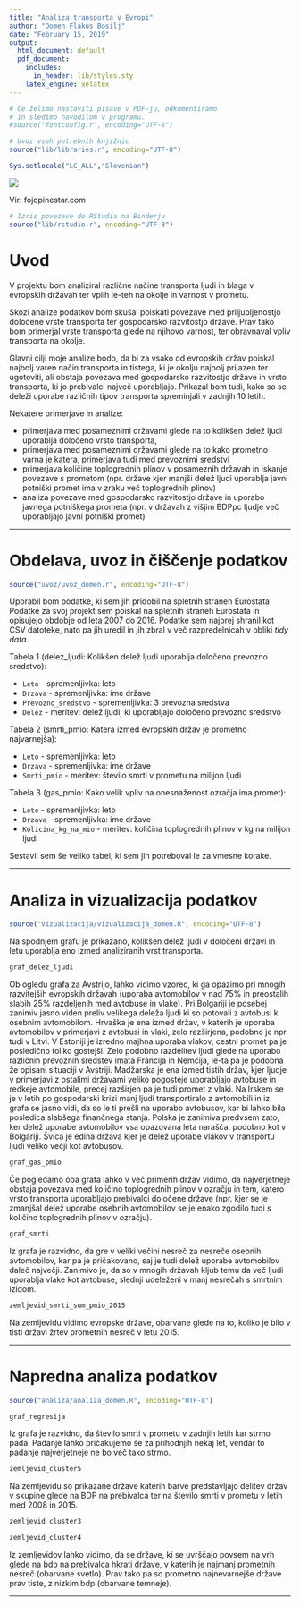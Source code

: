 ```yaml
---
title: "Analiza transporta v Evropi"
author: "Domen Flakus Bosilj"
date: "February 15, 2019"
output:
  html_document: default
  pdf_document:
    includes:
      in_header: lib/styles.sty
    latex_engine: xelatex
---
```


```r
# Če želimo nastaviti pisave v PDF-ju, odkomentiramo
# in sledimo navodilom v programu.
#source("fontconfig.r", encoding="UTF-8")

# Uvoz vseh potrebnih knjižnic
source("lib/libraries.r", encoding="UTF-8")

Sys.setlocale("LC_ALL","Slovenian")
```

![](http://fojopinestar.com/images/image_contact.png)

Vir: fojopinestar.com

```r
# Izris povezave do RStudia na Binderju
source("lib/rstudio.r", encoding="UTF-8")
```

# Uvod

V projektu bom analiziral različne načine transporta ljudi in blaga v evropskih državah ter vplih le-teh na okolje in varnost v prometu.

Skozi analize podatkov bom skušal poiskati povezave med priljubljenostjo določene vrste transporta ter gospodarsko razvitostjo države. Prav tako bom primerjal vrste transporta glede na njihovo varnost, ter obravnaval vpliv transporta na okolje.

Glavni cilji moje analize bodo, da bi za vsako od evropskih držav poiskal najbolj varen način transporta in tistega, ki je okolju najbolj prijazen ter ugotoviti, ali obstaja povezava med gospodarsko razvitostjo države in vrsto transporta, ki jo prebivalci največ uporabljajo. Prikazal bom tudi, kako so se deleži uporabe različnih tipov transporta spreminjali v zadnjih 10 letih.

Nekatere primerjave in analize:

- primerjava med posameznimi državami glede na to kolikšen delež ljudi uporablja določeno vrsto transporta,
- primerjava med posameznimi državami glede na to kako prometno varna je katera, primerjava tudi med prevoznimi sredstvi
- primerjava količine toplogrednih plinov v posameznih državah in iskanje povezave s prometom (npr. države kjer manjši delež ljudi uporablja javni potniški promet ima v zraku več toplogrednih plinov)
- analiza povezave med gospodarsko razvitostjo države in uporabo javnega potniškega prometa (npr. v državah z višjim BDPpc ljudje več uporabljajo javni potniški promet)

***

# Obdelava, uvoz in čiščenje podatkov

```r
source("uvoz/uvoz_domen.r", encoding="UTF-8")
```

Uporabil bom podatke, ki sem jih pridobil na spletnih straneh Eurostata 
Podatke za svoj projekt sem poiskal na spletnih straneh Eurostata in opisujejo obdobje od leta 2007 do 2016. Podatke sem najprej shranil kot CSV datoteke, nato pa jih uredil in jih zbral v več razpredelnicah v obliki *tidy data*.

Tabela 1 (delez_ljudi: Kolikšen delež ljudi uporablja določeno prevozno sredstvo):

- `Leto` - spremenljivka: leto
- `Drzava` - spremenljivka: ime države
- `Prevozno_sredstvo` - spremenljivka: 3 prevozna sredstva
- `Delez` - meritev: delež ljudi, ki uporabljajo določeno prevozno sredstvo

Tabela 2 (smrti_pmio: Katera izmed evropskih držav je prometno najvarnejša):

- `Leto` - spremenljivka: leto
- `Drzava` - spremenljivka: ime države
- `Smrti_pmio` - meritev: število smrti v prometu na milijon ljudi
  
Tabela 3 (gas_pmio: Kako velik vpliv na onesnaženost ozračja ima promet):

- `Leto` - spremenljivka: leto
- `Drzava` - spremenljivka: ime države
- `Kolicina_kg_na_mio` - meritev: količina toplogrednih plinov v kg na milijon ljudi


Sestavil sem še veliko tabel, ki sem jih potreboval le za vmesne korake.


***

# Analiza in vizualizacija podatkov

```r
source("vizualizacija/vizualizacija_domen.R", encoding="UTF-8")
```


Na spodnjem grafu je prikazano, kolikšen delež ljudi v določeni državi in letu uporablja eno izmed analiziranih vrst transporta.

```r
graf_delez_ljudi
```

Ob ogledu grafa za Avstrijo, lahko vidimo vzorec, ki ga opazimo pri mnogih razvitejših evropskih državah (uporaba avtomobilov v nad 75% in preostalih slabih 25% razdeljenih med avtobuse in vlake).
Pri Bolgariji je posebej zanimiv jasno viden preliv velikega deleža ljudi ki so potovali z avtobusi k osebnim avtomobilom.
Hrvaška je ena izmed držav, v katerih je uporaba avtomobilov v primerjavi z avtobusi in vlaki, zelo razširjena, podobno je npr. tudi v Litvi.
V Estoniji je izredno majhna uporaba vlakov, cestni promet pa je posledično toliko gostejši.
Zelo podobno razdelitev ljudi glede na uporabo različnih prevoznih sredstev imata Francija in Nemčija, le-ta pa je podobna že opisani situaciji v Avstriji.
Madžarska je ena izmed tistih držav, kjer ljudje v primerjavi z ostalimi državami veliko pogosteje uporabljajo avtobuse in redkeje avtomobile, precej razširjen pa je tudi promet z vlaki.
Na Irskem se je v letih po gospodarski krizi manj ljudi transportiralo z avtomobili in iz grafa se jasno vidi, da so le ti prešli na uporabo avtobusov, kar bi lahko bila posledica slabšega finančnega stanja.
Polska je zanimiva predvsem zato, ker delež uporabe avtomobilov vsa opazovana leta narašča, podobno kot v Bolgariji.
Švica je edina država kjer je delež uporabe vlakov v transportu ljudi veliko večji kot avtobusov.

```r
graf_gas_pmio
```

Če pogledamo oba grafa lahko v več primerih držav vidimo, da najverjetneje obstaja povezava med količino toplogrednih plinov v ozračju in tem, katero vrsto transporta uporabljajo prebivalci določene države (npr. kjer se je zmanjšal delež uporabe osebnih avtomobilov se je enako zgodilo tudi s količino toplogrednih plinov v ozračju).


```r
graf_smrti
```

Iz grafa je razvidno, da gre v veliki večini nesreč za nesreče osebnih avtomobilov, kar pa je pričakovano, saj je tudi delež uporabe avtomobilov daleč največji. Zanimivo je, da so v mnogih državah kljub temu da več ljudi uporablja vlake kot avtobuse, slednji udeleženi v manj nesrečah s smrtnim izidom.


```r

zemljevid_smrti_sum_pmio_2015
```

Na zemljevidu vidimo evropske države, obarvane glede na to, koliko je bilo v tisti državi žrtev prometnih nesreč v letu 2015.

***

# Napredna analiza podatkov

```r
source("analiza/analiza_domen.R", encoding="UTF-8")
```

```r

graf_regresija
```

Iz grafa je razvidno, da število smrti v prometu v zadnjih letih kar strmo pada. Padanje lahko pričakujemo še za prihodnjih nekaj let, vendar to padanje najverjetneje ne bo več tako strmo.


```r
zemljevid_cluster5
```

Na zemljevidu so prikazane države katerih barve predstavljajo delitev držav v skupine glede na BDP na prebivalca ter na število smrti v prometu v letih med 2008 in 2015.


```r
zemljevid_cluster3
```

```r
zemljevid_cluster4
```

Iz zemljevidov lahko vidimo, da se države, ki se uvrščajo povsem na vrh glede na bdp na prebivalca hkrati države, v katerih je najmanj prometnih nesreč (obarvane svetlo). Prav tako pa so prometno najnevarnejše države prav tiste, z nizkim bdp (obarvane temneje). 

***